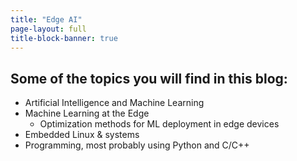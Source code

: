 ```yaml
---
title: "Edge AI"
page-layout: full
title-block-banner: true
---
```


## Some of the topics you will find in this blog:

* Artificial Intelligence and Machine Learning
* Machine Learning at the Edge
    - Optimization methods for ML deployment in edge devices
* Embedded Linux & systems
* Programming, most probably using Python and C/C++